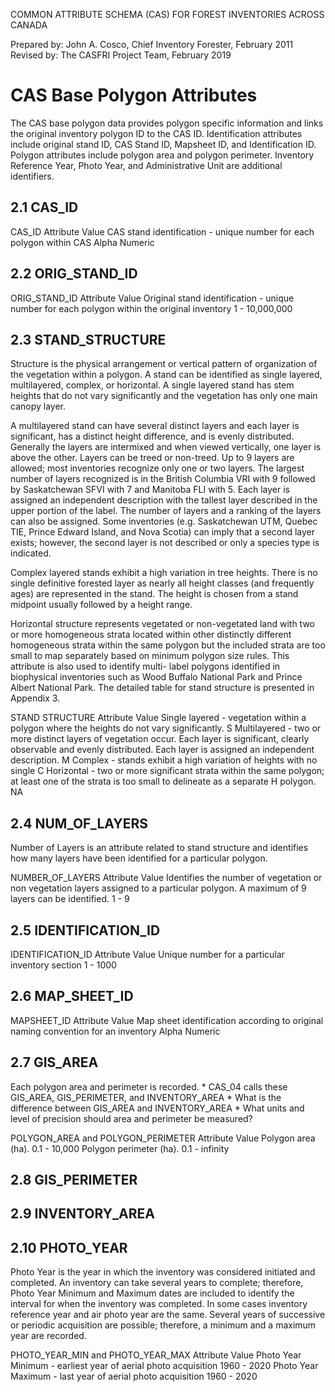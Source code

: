 COMMON ATTRIBUTE SCHEMA (CAS) FOR FOREST INVENTORIES ACROSS CANADA

Prepared by: John A. Cosco, Chief Inventory Forester, February 2011
Revised by: The CASFRI Project Team, February 2019


# CAS Base Polygon Attributes

The CAS base polygon data provides polygon specific information and links the original inventory polygon ID to the CAS ID. Identification attributes include original stand ID, CAS Stand ID, Mapsheet ID, and Identification ID. Polygon attributes include polygon area and polygon perimeter. Inventory Reference Year, Photo Year, and Administrative Unit are additional identifiers.

## 2.1 CAS_ID

CAS_ID
Attribute Value
CAS stand identification - unique number for each polygon within CAS
Alpha Numeric


## 2.2 ORIG_STAND_ID

ORIG_STAND_ID
Attribute Value
Original stand identification - unique number for each polygon within the original inventory
1 - 10,000,000

## 2.3 STAND_STRUCTURE

Structure is the physical arrangement or vertical pattern of organization of the vegetation within a polygon. A stand can be identified as single layered, multilayered, complex, or horizontal. A single layered stand has stem heights that do not vary significantly and the vegetation has only one main canopy layer.

A multilayered stand can have several distinct layers and each layer is significant, has a distinct height difference, and is evenly distributed. Generally the layers are intermixed and when viewed vertically, one layer is above the other. Layers can be treed or non-treed. Up to 9 layers are allowed; most inventories recognize only one or two layers. The largest number of layers recognized is in the British Columbia VRI with 9 followed by Saskatchewan SFVI with 7 and Manitoba FLI with 5. Each layer is assigned an independent description with the tallest layer described in the upper portion of the label. The number of layers and a ranking of the layers can also be assigned. Some inventories (e.g. Saskatchewan UTM, Quebec TIE, Prince Edward Island, and Nova Scotia) can imply that a second layer exists; however, the second layer is not described or only a species type is indicated.

Complex layered stands exhibit a high variation in tree heights. There is no single definitive forested layer as nearly all height classes (and frequently ages) are represented in the stand. The height is chosen from a stand midpoint usually followed by a height range.

Horizontal structure represents vegetated or non-vegetated land with two or more homogeneous strata located within other distinctly different homogeneous strata within the same polygon but the included strata are too small to map separately based on minimum polygon size rules. This attribute is also used to identify multi- label polygons identified in biophysical inventories such as Wood Buffalo National Park and Prince Albert National Park. The detailed table for stand structure is presented in Appendix 3.

STAND STRUCTURE
Attribute Value
Single layered - vegetation within a polygon where the heights do not vary significantly.
S
Multilayered - two or more distinct layers of vegetation occur. Each layer is significant, clearly observable and evenly distributed. Each layer is assigned an independent description.
M
Complex - stands exhibit a high variation of heights with no single
C
Horizontal - two or more significant strata within the same polygon; at least one of the strata is too small to delineate as a separate H polygon.
NA


## 2.4  NUM_OF_LAYERS

Number of Layers is an attribute related to stand structure and identifies how many layers have been identified for a particular polygon.

NUMBER_OF_LAYERS
Attribute Value
Identifies the number of vegetation or non vegetation layers assigned to a particular polygon. A maximum of 9 layers can be identified.
1 - 9


## 2.5 IDENTIFICATION_ID


IDENTIFICATION_ID
Attribute Value
Unique number for a particular inventory section
1 - 1000

## 2.6 MAP_SHEET_ID


MAPSHEET_ID
Attribute Value
Map sheet identification according to original naming convention for an inventory
Alpha Numeric


## 2.7 GIS_AREA

Each polygon area and perimeter is recorded.
  * CAS_04 calls these GIS_AREA, GIS_PERIMETER, and INVENTORY_AREA
  * What is the difference between GIS_AREA and INVENTORY_AREA
  * What units and level of precision should area and perimeter be measured?

POLYGON_AREA and POLYGON_PERIMETER
Attribute Value
Polygon area (ha).
0.1 - 10,000
Polygon perimeter (ha).
0.1 - infinity


## 2.8 GIS_PERIMETER


## 2.9 INVENTORY_AREA


## 2.10  PHOTO_YEAR

Photo Year is the year in which the inventory was considered initiated and completed. An inventory can take several years to complete; therefore, Photo Year Minimum and Maximum dates are included to identify the interval for when the inventory was completed. In some cases inventory reference year and air photo year are the same. Several years of successive or periodic acquisition are possible; therefore, a minimum and a maximum year are recorded.

PHOTO_YEAR_MIN and PHOTO_YEAR_MAX
Attribute Value
Photo Year Minimum - earliest year of aerial photo acquisition
1960 - 2020
Photo Year Maximum - last year of aerial photo acquisition
1960 - 2020



